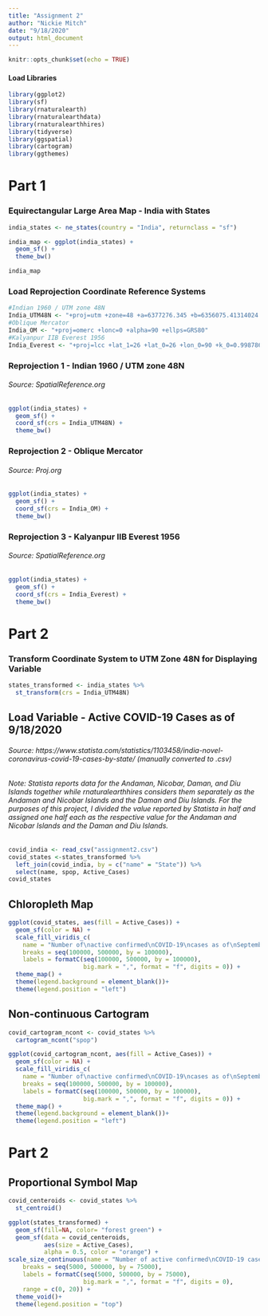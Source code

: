 ```yaml
---
title: "Assignment 2"
author: "Nickie Mitch"
date: "9/18/2020"
output: html_document
---
```


```r
knitr::opts_chunk$set(echo = TRUE)
```

#### Load Libraries 
```r
library(ggplot2)
library(sf)
library(rnaturalearth)
library(rnaturalearthdata)
library(rnaturalearthhires)
library(tidyverse)
library(ggspatial)
library(cartogram)
library(ggthemes)
```

# Part 1 

### Equirectangular Large Area Map - India with States
```r
india_states <- ne_states(country = "India", returnclass = "sf")

india_map <- ggplot(india_states) +
  geom_sf() +
  theme_bw()

india_map
```

### Load Reprojection Coordinate Reference Systems 
```r
#Indian 1960 / UTM zone 48N
India_UTM48N <- "+proj=utm +zone=48 +a=6377276.345 +b=6356075.41314024 +units=m +no_defs"
#Oblique Mercator
India_OM <- "+proj=omerc +lonc=0 +alpha=90 +ellps=GRS80"
#Kalyanpur IIB Everest 1956
India_Everest <- "+proj=lcc +lat_1=26 +lat_0=26 +lon_0=90 +k_0=0.99878641 +x_0=2743195.5 +y_0=914398.5 +a=6377301.243 +b=6356100.230165384 +towgs84=295,736,257,0,0,0,0 +units=m +no_defs"
```

### Reprojection 1 - Indian 1960 / UTM zone 48N 
###### Source: SpatialReference.org
```r
ggplot(india_states) +
  geom_sf() +
  coord_sf(crs = India_UTM48N) +
  theme_bw()
```

### Reprojection 2 - Oblique Mercator
###### Source: Proj.org
```r
ggplot(india_states) +
  geom_sf() +
  coord_sf(crs = India_OM) +
  theme_bw()
```

### Reprojection 3 - Kalyanpur IIB Everest 1956
###### Source: SpatialReference.org
```r
ggplot(india_states) +
  geom_sf() +
  coord_sf(crs = India_Everest) +
  theme_bw()
```

# Part 2 

### Transform Coordinate System to UTM Zone 48N for Displaying Variable
```r
states_transformed <- india_states %>%
  st_transform(crs = India_UTM48N)
```

## Load Variable - Active COVID-19 Cases as of 9/18/2020
###### Source: https://www.statista.com/statistics/1103458/india-novel-coronavirus-covid-19-cases-by-state/ (manually converted to .csv)
###### Note: Statista reports data for the Andaman, Nicobar, Daman, and Diu Islands together while rnaturalearthhires considers them separately as the Andaman and Nicobar Islands and the Daman and Diu Islands. For the purposes of this project, I divided the value reported by Statista in half and assigned one half each as the respective value for the Andaman and Nicobar Islands and the Daman and Diu Islands.

```r
covid_india <- read_csv("assignment2.csv")
covid_states <-states_transformed %>%
  left_join(covid_india, by = c("name" = "State")) %>%
  select(name, spop, Active_Cases)
covid_states
```

## Chloropleth Map 
```r
ggplot(covid_states, aes(fill = Active_Cases)) +
  geom_sf(color = NA) +
  scale_fill_viridis_c(
    name = "Number of\nactive confirmed\nCOVID-19\ncases as of\nSeptember 18, 2020",
    breaks = seq(100000, 500000, by = 100000),
    labels = formatC(seq(100000, 500000, by = 100000), 
                     big.mark = ",", format = "f", digits = 0)) +
  theme_map() +
  theme(legend.background = element_blank())+
  theme(legend.position = "left")
```

## Non-continuous Cartogram
```r
covid_cartogram_ncont <- covid_states %>%
  cartogram_ncont("spop")

ggplot(covid_cartogram_ncont, aes(fill = Active_Cases)) +
  geom_sf(color = NA) +
  scale_fill_viridis_c(
    name = "Number of\nactive confirmed\nCOVID-19\ncases as of\nSeptember 18, 2020",
    breaks = seq(100000, 500000, by = 100000),
    labels = formatC(seq(100000, 500000, by = 100000), 
                     big.mark = ",", format = "f", digits = 0)) +
  theme_map() +
  theme(legend.background = element_blank())+
  theme(legend.position = "left")
```
# Part 2 

## Proportional Symbol Map
```r
covid_centeroids <- covid_states %>%
  st_centroid()

ggplot(states_transformed) +
  geom_sf(fill=NA, color= "forest green") +
  geom_sf(data = covid_centeroids, 
          aes(size = Active_Cases),
          alpha = 0.5, color = "orange") +
scale_size_continuous(name = "Number of active confirmed\nCOVID-19 cases as of\nSeptember 18, 2020",
    breaks = seq(5000, 500000, by = 75000),
    labels = formatC(seq(5000, 500000, by = 75000), 
                     big.mark = ",", format = "f", digits = 0),
    range = c(0, 20)) +
  theme_void()+ 
  theme(legend.position = "top")
```

